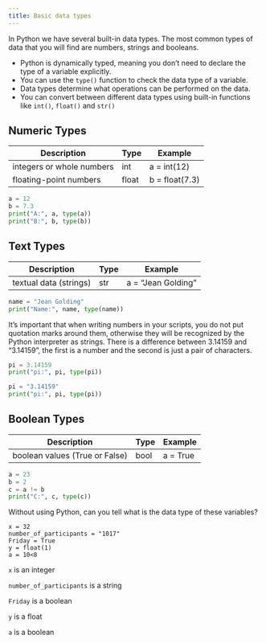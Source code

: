 ```yaml
---
title: Basic data types
---
```


In Python we have several built-in data types. The most common types of data that you will find are numbers, strings and booleans.

::: {#keypoints2 .callout-tip icon=false title='Key points'}
- Python is dynamically typed, meaning you don't need to declare the type of a variable explicitly.
- You can use the `type()` function to check the data type of a variable.
- Data types determine what operations can be performed on the data.
- You can convert between different data types using built-in functions like `int()`, `float()` and `str()`
:::

## Numeric Types

Description                       | Type     | Example 
----------------------------------|----------|----------------
integers or whole numbers         | int      | a = int(12)
floating-point numbers            | float    | b = float(7.3)


```python
a = 12
b = 7.3
print("A:", a, type(a))
print("B:", b, type(b))
```

## Text Types

Description                       | Type     | Example 
----------------------------------|----------|----------------
textual data (strings)            | str      | a = "Jean Golding"

```python
name = "Jean Golding"
print("Name:", name, type(name))
```

::: {#keypoint1 .callout-tip icon=false title="Note that"}
It’s important that when writing numbers in your scripts, you do not put quotation marks around them, otherwise they will be recognized by the Python interpreter as strings. There is a difference between 3.14159 and "3.14159", the first is a number and the second is just a pair of characters.

```python
pi = 3.14159
print("pi:", pi, type(pi))
```
```python
pi = "3.14159"
print("pi:", pi, type(pi))
```
:::

## Boolean Types

Description                       | Type     | Example 
----------------------------------|----------|----------------
boolean values (True or False)    | bool     | a = True

```python
a = 23
b = 2
c = a != b
print("C:", c, type(c))
```

::: {#exercise-1 .callout-note title="Exercise" icon=false} 

Without using Python, can you tell what is the data type of these variables?
```.python
x = 32
number_of_participants = "1017"
Friday = True
y = float(1)
a = 10<8
```
:::

::: {#answer .callout-caution icon=false title='Answer' collapse="true"}
`x` is an integer

`number_of_participants` is a string

`Friday` is a boolean

`y` is a float 

`a` is a boolean
:::
